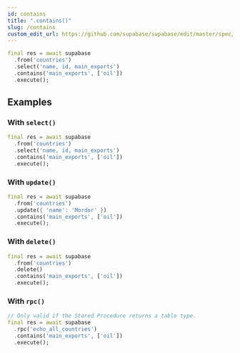 ```yaml
---
id: contains
title: ".contains()"
slug: /contains
custom_edit_url: https://github.com/supabase/supabase/edit/master/spec/supabase_dart_v0.yml
---
```




```dart
final res = await supabase
  .from('countries')
  .select('name, id, main_exports')
  .contains('main_exports', ['oil'])
  .execute();
```


















## Examples

### With `select()`



```dart
final res = await supabase
  .from('countries')
  .select('name, id, main_exports')
  .contains('main_exports', ['oil'])
  .execute();
```

### With `update()`



```dart
final res = await supabase
  .from('countries')
  .update({ 'name': 'Mordor' })
  .contains('main_exports', ['oil'])
  .execute();
```

### With `delete()`



```dart
final res = await supabase
  .from('countries')
  .delete()
  .contains('main_exports', ['oil'])
  .execute();
```

### With `rpc()`



```dart
// Only valid if the Stored Procedure returns a table type.
final res = await supabase
  .rpc('echo_all_countries')
  .contains('main_exports', ['oil'])
  .execute();
```